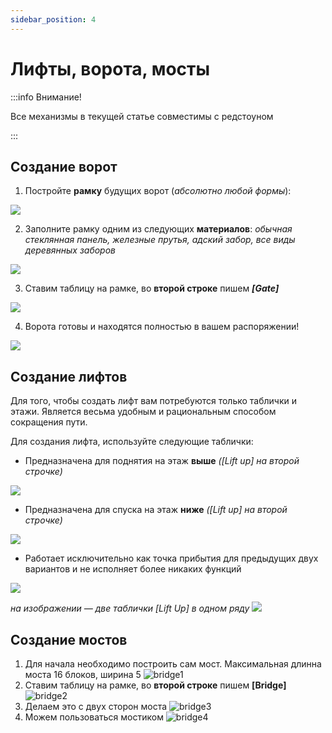 ```yaml
---
sidebar_position: 4
---
```


# Лифты, ворота, мосты

:::info Внимание!

Все механизмы в текущей статье совместимы с редстоуном

:::

## **Создание ворот**

1. Постройте **рамку** будущих ворот (*абсолютно любой формы*):

![  ](https://sun9-68.userapi.com/impg/c858028/v858028764/1a6808/w0y2Iz98U98.jpg?size=604x320&quality=96&sign=60eace242931ade29fe6328f34b67486&type=album)

2. Заполните рамку одним из следующих __материалов__: *обычная стеклянная панель, железные прутья, адский забор, все виды деревянных заборов*

![  ](https://sun9-74.userapi.com/impg/c858028/v858028764/1a67fe/mq7QEzVTnKg.jpg?size=604x320&quality=96&sign=026cf47166cfbb7540fb81da5a441829&type=album)

3. Ставим таблицу на рамке, во **второй строке** пишем __*[Gate]*__

![  ](https://sun9-24.userapi.com/impg/c858028/v858028764/1a6812/uHRBd6jFxZI.jpg?size=604x320&quality=96&sign=3ceda509148bdaf7d9c8f41c241c68c6&type=album)

4. Ворота готовы и находятся полностью в вашем распоряжении!

![  ](https://sun9-17.userapi.com/impg/c858028/v858028764/1a681c/JtUnBap3kzM.jpg?size=604x320&quality=96&sign=63c2999a84aa51ede44a2492ea93b30d&type=album)

## **Создание лифтов**

Для того, чтобы создать лифт вам потребуются только таблички и этажи.
Является весьма удобным и рациональным способом сокращения пути.

Для создания лифта, используйте следующие таблички:

* Предназначена для поднятия на этаж **выше** *([Lift up] на второй строчке)*

![  ](https://sun9-78.userapi.com/impf/c855620/v855620470/154626/DT0fgjdn5D0.jpg?size=600x300&quality=96&sign=468ed152a7e13aa36a081c6539b8d2ed&type=album)

* Предназначена для спуска на этаж **ниже** *([Lift up] на второй строчке)*

![  ](https://sun9-80.userapi.com/impf/c855624/v855624470/15757d/hoHfIF1EINE.jpg?size=600x300&quality=96&sign=7a14ac019d132ee0afebc297392e090e&type=album)

* Работает исключительно как точка прибытия для предыдущих двух вариантов и не исполняет более никаких функций

![  ](https://sun9-85.userapi.com/impf/c855624/v855624470/1575ac/nGsP-jRku4g.jpg?size=600x300&quality=96&sign=6aca72342f27d5704c7ac4912a29a001&type=album)

*на изображении — две таблички [Lift Up] в одном ряду*
![  ](https://sun9-80.userapi.com/impf/c855620/v855620470/15460d/KVPVQSZGjvM.jpg?size=800x800&quality=96&sign=7451ba975424bae9fe32ffc73521793c&type=album)


## **Создание мостов**

1. Для начала необходимо построить сам мост. Максимальная длинна моста 16 блоков, ширина 5 ![bridge1](/bridge1.png)
2. Ставим таблицу на рамке, во **второй строке** пишем **[Bridge]** ![bridge2](/bridge2.png)
3. Делаем это с двух сторон моста ![bridge3](/bridge3.png)
4. Можем пользоваться мостиком ![bridge4](/bridge4.png)